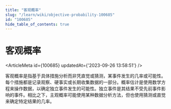```yaml
---
title: "客观概率"
slug: "/learn/wiki/objective-probability-100685"
id: "100685"
hide_table_of_contents: true
---
```



# 客观概率

<ArticleMeta id={100685} updatedAt={'2023-09-26 13:58:51'} />
<div className='border-solid border-b border-t-0 my-4 border-[var(--ifm-color-gray-300)]' />

客观概率是指基于具体措施分析而非凭直觉或猜测，某事件发生的几率或可能性。每个措施都是记录观察、硬事实或长期收集数据的一部分。概率估计是使用数学方程来操作数据，以确定独立事件发生的可能性。独立事件是其结果不受先前事件影响的事件。相比之下，主观概率可能使用某种数据分析方法，但也使用猜测或直觉来确定特定结果的几率。
